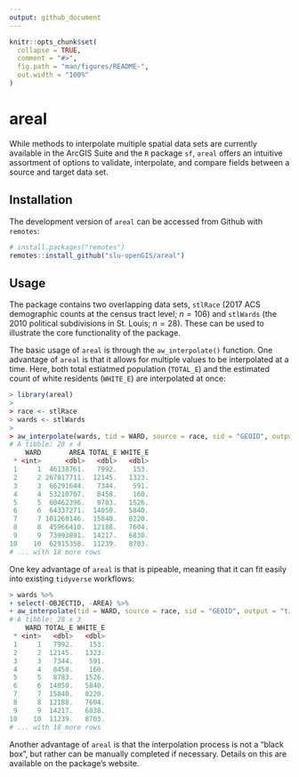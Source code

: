 ```yaml
---
output: github_document
---
```


<!-- README.md is generated from README.Rmd. Please edit that file -->

```r
knitr::opts_chunk$set(
  collapse = TRUE,
  comment = "#>",
  fig.path = "man/figures/README-",
  out.width = "100%"
)
```

# areal
While methods to interpolate multiple spatial data sets are currently available in the ArcGIS Suite and the `R` package `sf`, `areal` offers an intuitive assortment of options to validate, interpolate, and compare fields between a source and target data set. 

## Installation
The development version of `areal` can be accessed from Github with `remotes`:

``` r
# install.packages("remotes")
remotes::install_github("slu-openGIS/areal")
```

## Usage 
The package contains two overlapping data sets, `stlRace` (2017 ACS demographic counts at the census tract level; $n=106$) and `stlWards` (the 2010 political subdivisions in St. Louis; $n=28$). These can be used to illustrate the core functionality of the package.

The basic usage of `areal` is through the `aw_interpolate()` function. One advantage of `areal` is that it allows for multiple values to be interpolated at a time. Here, both total estiatmed population (`TOTAL_E`) and the estimated count of white residents (`WHITE_E`) are interpolated at once:

```r
> library(areal)
>
> race <- stlRace
> wards <- stlWards
>
> aw_interpolate(wards, tid = WARD, source = race, sid = "GEOID", output = "tibble", "TOTAL_E", "WHITE_E")
# A tibble: 28 x 4
    WARD       AREA TOTAL_E WHITE_E
 * <int>      <dbl>   <dbl>   <dbl>
 1     1  46138761.   7992.    153.
 2     2 267817711.  12145.   1323.
 3     3  66291644.   7344.    591.
 4     4  53210707.   8458.    160.
 5     5  60462396.   8783.   1526.
 6     6  64337271.  14050.   5840.
 7     7 101268146.  15840.   8220.
 8     8  45966410.  12188.   7604.
 9     9  73993891.  14217.   6838.
10    10  62915358.  11239.   8703.
# ... with 18 more rows
```

One key advantage of `areal` is that is pipeable, meaning that it can fit easily into existing `tidyverse` workflows:

```r
> wards %>%
+ select(-OBJECTID, -AREA) %>%
+ aw_interpolate(tid = WARD, source = race, sid = "GEOID", output = "tibble", "TOTAL_E", "WHITE_E")
# A tibble: 28 x 3
    WARD TOTAL_E WHITE_E
 * <int>   <dbl>   <dbl>
 1     1   7992.    153.
 2     2  12145.   1323.
 3     3   7344.    591.
 4     4   8458.    160.
 5     5   8783.   1526.
 6     6  14050.   5840.
 7     7  15840.   8220.
 8     8  12188.   7604.
 9     9  14217.   6838.
10    10  11239.   8703.
# ... with 18 more rows
```

Another advantage of `areal` is that the interpolation process is not a "black box", but rather can be manually completed if necessary. Details on this are available on the package's website.

